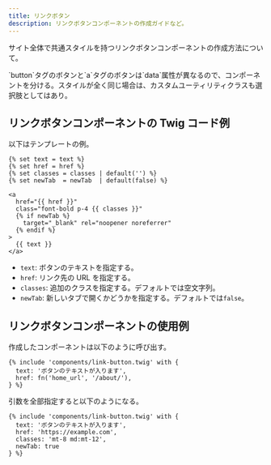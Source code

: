 ```yaml
---
title: リンクボタン
description: リンクボタンコンポーネントの作成ガイドなど。
---
```



サイト全体で共通スタイルを持つリンクボタンコンポーネントの作成方法について。

<Aside type="caution">
  `button`タグのボタンと`a`タグのボタンは`data`属性が異なるので、コンポーネントを分ける。スタイルが全く同じ場合は、カスタムユーティリティクラスも選択肢としてはあり。
</Aside>

## リンクボタンコンポーネントの Twig コード例

以下はテンプレートの例。

```twig
{% set text = text %}
{% set href = href %}
{% set classes = classes | default('') %}
{% set newTab  = newTab  | default(false) %}

<a
  href="{{ href }}"
  class="font-bold p-4 {{ classes }}"
  {% if newTab %}
    target="_blank" rel="noopener noreferrer"
  {% endif %}
>
  {{ text }}
</a>
```

- `text`: ボタンのテキストを指定する。
- `href`: リンク先の URL を指定する。
- `classes`: 追加のクラスを指定する。デフォルトでは空文字列。
- `newTab`: 新しいタブで開くかどうかを指定する。デフォルトでは`false`。

## リンクボタンコンポーネントの使用例

作成したコンポーネントは以下のように呼び出す。

```twig
{% include 'components/link-button.twig' with {
  text: 'ボタンのテキストが入ります',
  href: fn('home_url', '/about/'),
} %}
```

引数を全部指定すると以下のようになる。

```twig
{% include 'components/link-button.twig' with {
  text: 'ボタンのテキストが入ります',
  href: 'https://example.com',
  classes: 'mt-8 md:mt-12',
  newTab: true
} %}
```
